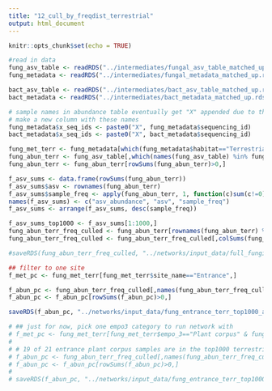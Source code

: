 ```yaml
---
title: "12_cull_by_freqdist_terrestrial"
output: html_document
---
```


```r
knitr::opts_chunk$set(echo = TRUE)
```

```r
#read in data
fung_asv_table <- readRDS("../intermediates/fungal_asv_table_matched_up.rds")
fung_metadata <- readRDS("../intermediates/fungal_metadata_matched_up.rds")

bact_asv_table <- readRDS("../intermediates/bact_asv_table_matched_up.rds")
bact_metadata <- readRDS("../intermediates/bact_metadata_matched_up.rds")

# sample names in abundance table eventually get "X" appended due to the colnames being numeric
# make a new column with these names
fung_metadata$x_seq_ids <- paste0("X", fung_metadata$sequencing_id)
bact_metadata$x_seq_ids <- paste0("X", bact_metadata$sequencing_id)

```

```r
fung_met_terr <- fung_metadata[which(fung_metadata$habitat=="Terrestrial"),]
fung_abun_terr <- fung_asv_table[,which(names(fung_asv_table) %in% fung_met_terr$sequencing_id)]
fung_abun_terr <- fung_abun_terr[rowSums(fung_abun_terr)>0,]

f_asv_sums <- data.frame(rowSums(fung_abun_terr))
f_asv_sums$asv <- rownames(fung_abun_terr)
f_asv_sums$sample_freq <- apply(fung_abun_terr, 1, function(c)sum(c!=0))
names(f_asv_sums) <- c("asv_abundance", "asv", "sample_freq")
f_asv_sums <- arrange(f_asv_sums, desc(sample_freq))

f_asv_sums_top1000 <- f_asv_sums[1:1000,]
fung_abun_terr_freq_culled <- fung_abun_terr[rownames(fung_abun_terr) %in% f_asv_sums_top1000$asv,]
fung_abun_terr_freq_culled <- fung_abun_terr_freq_culled[,colSums(fung_abun_terr_freq_culled)>0]

#saveRDS(fung_abun_terr_freq_culled, "../networks/input_data/full_fungi_top1000_asv_table.rds")

```

```r
## filter to one site
f_met_pc <- fung_met_terr[fung_met_terr$site_name=="Entrance",]

f_abun_pc <- fung_abun_terr_freq_culled[,names(fung_abun_terr_freq_culled) %in% f_met_pc$sequencing_id]
f_abun_pc <- f_abun_pc[rowSums(f_abun_pc)>0,]

saveRDS(f_abun_pc, "../networks/input_data/fung_entrance_terr_top1000_allempos_in_site_entrance.rds")

```

```r
# ## just for now, pick one empo3 category to run network with
# f_met_pc <- fung_met_terr[fung_met_terr$empo_3=="Plant corpus" & fung_met_terr$site_name=="Entrance",]
# 
# # 19 of 21 entrance plant corpus samples are in the top1000 terrestrial ITS ASV table
# f_abun_pc <- fung_abun_terr_freq_culled[,names(fung_abun_terr_freq_culled) %in% f_met_pc$sequencing_id]
# f_abun_pc <- f_abun_pc[rowSums(f_abun_pc)>0,]
# 
# saveRDS(f_abun_pc, "../networks/input_data/fung_entrance_terr_top1000_plantcorpus.rds")

```





